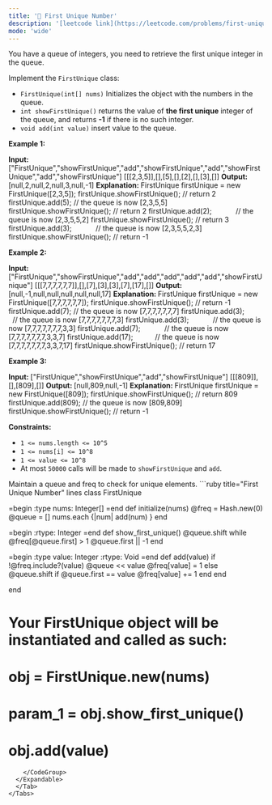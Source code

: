 ```yaml
---
title: '🧀 First Unique Number'
description: '[leetcode link](https://leetcode.com/problems/first-unique-number/description/)'
mode: 'wide'
---
```

<Tabs>
  <Tab title="Question" icon="circle-question" iconType="regular">
    <Card>
      <p>You have a queue of integers, you need to retrieve the first unique integer in the queue.</p>  <p>Implement the <code>FirstUnique</code>&nbsp;class:</p>  <ul>  <li><code>FirstUnique(int[] nums)</code> Initializes the object with the numbers in the queue.</li>  <li><code>int showFirstUnique()</code>&nbsp;returns the value of <strong>the&nbsp;first unique</strong> integer of the queue, and returns <strong>-1</strong> if there is no such integer.</li>  <li><code>void add(int value)</code>&nbsp;insert value&nbsp;to&nbsp;the queue.</li> </ul>   <p><strong class="example">Example 1:</strong></p>   <b>Input: </b> [&quot;FirstUnique&quot;,&quot;showFirstUnique&quot;,&quot;add&quot;,&quot;showFirstUnique&quot;,&quot;add&quot;,&quot;showFirstUnique&quot;,&quot;add&quot;,&quot;showFirstUnique&quot;] [[[2,3,5]],[],[5],[],[2],[],[3],[]] <b>Output: </b> [null,2,null,2,null,3,null,-1] <b>Explanation: </b> FirstUnique firstUnique = new FirstUnique([2,3,5]); firstUnique.showFirstUnique(); // return 2 firstUnique.add(5);            // the queue is now [2,3,5,5] firstUnique.showFirstUnique(); // return 2 firstUnique.add(2);&nbsp; &nbsp; &nbsp; &nbsp; &nbsp; &nbsp; // the queue is now [2,3,5,5,2] firstUnique.showFirstUnique(); // return 3 firstUnique.add(3);&nbsp; &nbsp; &nbsp; &nbsp; &nbsp; &nbsp; // the queue is now [2,3,5,5,2,3] firstUnique.showFirstUnique(); // return -1   <p><strong class="example">Example 2:</strong></p>   <b>Input: </b> [&quot;FirstUnique&quot;,&quot;showFirstUnique&quot;,&quot;add&quot;,&quot;add&quot;,&quot;add&quot;,&quot;add&quot;,&quot;add&quot;,&quot;showFirstUnique&quot;] [[[7,7,7,7,7,7]],[],[7],[3],[3],[7],[17],[]] <b>Output: </b> [null,-1,null,null,null,null,null,17] <b>Explanation: </b> FirstUnique firstUnique = new FirstUnique([7,7,7,7,7,7]); firstUnique.showFirstUnique(); // return -1 firstUnique.add(7);            // the queue is now [7,7,7,7,7,7,7] firstUnique.add(3);&nbsp; &nbsp; &nbsp; &nbsp; &nbsp; &nbsp; // the queue is now [7,7,7,7,7,7,7,3] firstUnique.add(3);&nbsp; &nbsp; &nbsp; &nbsp; &nbsp; &nbsp; // the queue is now [7,7,7,7,7,7,7,3,3] firstUnique.add(7);&nbsp; &nbsp; &nbsp; &nbsp; &nbsp; &nbsp; // the queue is now [7,7,7,7,7,7,7,3,3,7] firstUnique.add(17);&nbsp; &nbsp; &nbsp; &nbsp; &nbsp; &nbsp;// the queue is now [7,7,7,7,7,7,7,3,3,7,17] firstUnique.showFirstUnique(); // return 17   <p><strong class="example">Example 3:</strong></p>   <b>Input: </b> [&quot;FirstUnique&quot;,&quot;showFirstUnique&quot;,&quot;add&quot;,&quot;showFirstUnique&quot;] [[[809]],[],[809],[]] <b>Output: </b> [null,809,null,-1] <b>Explanation: </b> FirstUnique firstUnique = new FirstUnique([809]); firstUnique.showFirstUnique(); // return 809 firstUnique.add(809);          // the queue is now [809,809] firstUnique.showFirstUnique(); // return -1    <p><strong>Constraints:</strong></p>  <ul>  <li><code>1 &lt;= nums.length &lt;= 10^5</code></li>  <li><code>1 &lt;= nums[i] &lt;= 10^8</code></li>  <li><code>1 &lt;= value &lt;= 10^8</code></li>  <li>At most <code>50000</code>&nbsp;calls will be made to <code>showFirstUnique</code>&nbsp;and <code>add</code>.</li> </ul> 
    </Card>
  </Tab>
  <Tab title="Solution" icon="lightbulb" iconType="regular" >
    <Card>
      Maintain a queue and freq to check for unique elements.
    </Card>
  <Expandable title="code">
    <CodeGroup dropdown>
```ruby title="First Unique Number" lines
class FirstUnique

=begin
    :type nums: Integer[]
=end
  def initialize(nums)
    @freq = Hash.new(0)
    @queue = []
    nums.each {|num| add(num) }
  end


=begin
    :rtype: Integer
=end
  def show_first_unique()
    @queue.shift while @freq[@queue.first] > 1
    @queue.first || -1
  end


=begin
    :type value: Integer
    :rtype: Void
=end
  def add(value)
    if !@freq.include?(value)
      @queue << value
      @freq[value] = 1
    else
      @queue.shift if @queue.first == value
      @freq[value] += 1
    end
  end

end

# Your FirstUnique object will be instantiated and called as such:
# obj = FirstUnique.new(nums)
# param_1 = obj.show_first_unique()
# obj.add(value)
```
    </CodeGroup>
  </Expandable>
  </Tab>
</Tabs>